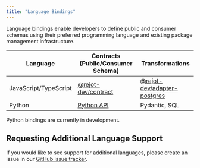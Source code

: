 ```yaml
---
title: "Language Bindings"
---
```


Language bindings enable developers to define public and consumer schemas using their preferred
programming language and existing package management infrastructure.

| Language              | Contracts (Public/Consumer Schema)  | Transformations                       |
| --------------------- | ----------------------------------- | ------------------------------------- |
| JavaScript/TypeScript | [@rejot-dev/contract][npm-contract] | [@rejot-dev/adapter-postgres][npm-pg] |
| Python                | [Python API][python-api]            | Pydantic, SQL                         |

Python bindings are currently in development.

## Requesting Additional Language Support

If you would like to see support for additional languages, please create an issue in our [GitHub
issue tracker][github-issue].

[github-issue]: https://github.com/rejot-dev/rejot/issues
[npm-contract]: https://www.npmjs.com/package/@rejot-dev/contract
[npm-pg]: https://www.npmjs.com/package/@rejot-dev/adapter-postgres
[python-api]: https://pypi.org/project/rejot-contract/

